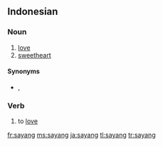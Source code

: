 ==Indonesian==

===Noun===
{{infl|id|noun}}

# [[love]]
# [[sweetheart]]

====Synonyms====
* {{sense|love}} {{l|id|cinta}}, {{l|id|kasih}}

===Verb===
{{infl|id|verb}}

# to [[love]]

[[fr:sayang]]
[[ms:sayang]]
[[ja:sayang]]
[[tl:sayang]]
[[tr:sayang]]